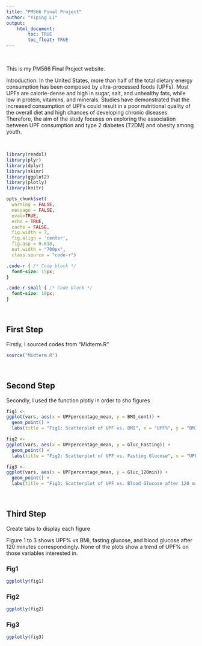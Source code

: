```yaml
---
title: "PM566 Final Project"
author: "Yiping Li"
output: 
    html_document:
        toc: TRUE
        toc_float: TRUE
---
```


<br>

This is my PM566 Final Project website.

Introduction: 
In the United States, more than half of the total dietary energy consumption has been composed by ultra-processed foods (UPFs). Most UPFs are calorie-dense and high in sugar, salt, and unhealthy fats, while low in protein, vitamins, and minerals. Studies have demonstrated that the increased consumption of UPFs could result in a poor nutritional quality of the overall diet and high chances of developing chronic diseases. Therefore, the aim of the study focuses on exploring the association between UPF consumption and type 2 diabetes (T2DM) and obesity among youth. 

<br>

```r
library(readxl)
library(plyr)
library(dplyr)
library(skimr)
library(ggplot2)
library(plotly)
library(knitr)

opts_chunk$set(
  warning = FALSE,
  message = FALSE,
  eval=TRUE,
  echo = TRUE,
  cache = FALSE,
  fig.width = 7, 
  fig.align = 'center',
  fig.asp = 0.618,
  out.width = "700px",
  class.source = "code-r")
```

```css
.code-r { /* Code block */
  font-size: 15px;
}

.code-r-small { /* Code block */
  font-size: 10px;
}
```

<br>

## First Step

Firstly, I sourced codes from "Midterm.R"

```r
source("Midterm.R")
```

<br>

## Second Step

Secondly, I used the function plotly in order to sho figures

```r
fig1 <- 
ggplot(vars, aes(x = UPFpercentage_mean, y = BMI_cont)) + 
  geom_point() +
  labs(title = "Fig1: Scatterplot of UPF vs. BMI", x = "UPF%", y = "BMI")

fig2 <- 
ggplot(vars, aes(x = UPFpercentage_mean, y = Gluc_Fasting)) + 
  geom_point() +
  labs(title = "Fig2: Scatterplot of UPF vs. Fasting Glucose", x = "UPF%", y = "Fasting Glucose")

fig3 <- 
ggplot(vars, aes(x = UPFpercentage_mean, y = Gluc_120min)) + 
  geom_point() +
  labs(title = "Fig3: Scatterplot of UPF vs. Blood Glucose after 120 minutes", x = "UPF%", y = "Blood Glucose after 120 minutes")
```

<br>

## Third Step {.tabset}

Create tabs to display each figure

Figure 1 to 3 shows UPF% vs BMI, fasting glucose, and blood glucose after 120 minutes correspondingly. None of the plots show a trend of UPF% on those variables interested in. 

### Fig1
```r
ggplotly(fig1)
```

### Fig2
```r
ggplotly(fig2)
```

### Fig3
```r
ggplotly(fig3)
```

## {-}
